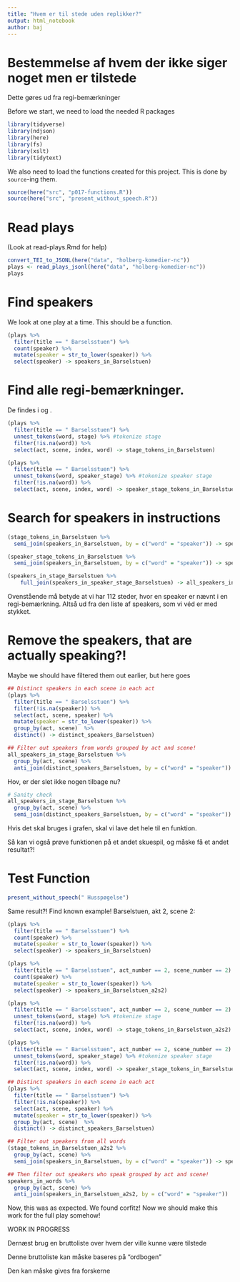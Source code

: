 ```yaml
---
title: "Hvem er til stede uden replikker?"
output: html_notebook
author: baj
---
```


# Bestemmelse af hvem der ikke siger noget men er tilstede 

Dette gøres ud fra regi-bemærkninger 


Before we start, we need to load the needed R packages

```r
library(tidyverse)
library(ndjson)
library(here)
library(fs)
library(xslt)
library(tidytext)
```

We also need to load the functions created for this project. This is done by `source`-ing them.

```r
source(here("src", "p017-functions.R"))
source(here("src", "present_without_speech.R"))
```


# Read plays

(Look at read-plays.Rmd for help)

```r
convert_TEI_to_JSONL(here("data", "holberg-komedier-nc"))
plays <- read_plays_jsonl(here("data", "holberg-komedier-nc"))
plays
```

# Find speakers
We look at one play at a time.
This should be a function.

```r
(plays %>%
  filter(title == " Barselsstuen") %>%
  count(speaker) %>%
  mutate(speaker = str_to_lower(speaker)) %>%
  select(speaker) -> speakers_in_Barselstuen)
```

# Find alle regi-bemærkninger. 
De findes i <stage> og <speaker_stage>.

```r
(plays %>%
  filter(title == " Barselsstuen") %>% 
  unnest_tokens(word, stage) %>% #tokenize stage
  filter(!is.na(word)) %>%
  select(act, scene, index, word) -> stage_tokens_in_Barselstuen)

(plays %>%
  filter(title == " Barselsstuen") %>% 
  unnest_tokens(word, speaker_stage) %>% #tokenize speaker stage
  filter(!is.na(word)) %>%
  select(act, scene, index, word) -> speaker_stage_tokens_in_Barselstuen)
```

# Search for speakers in instructions
```r
(stage_tokens_in_Barselstuen %>%
  semi_join(speakers_in_Barselstuen, by = c("word" = "speaker")) -> speakers_in_stage_Barselstuen)

(speaker_stage_tokens_in_Barselstuen %>%
  semi_join(speakers_in_Barselstuen, by = c("word" = "speaker")) -> speakers_in_speaker_stage_Barselstuen)

(speakers_in_stage_Barselstuen %>%
    full_join(speakers_in_speaker_stage_Barselstuen) -> all_speakers_in_stage_Barselstuen)

```
Ovenstående må betyde at vi har 112 steder, hvor en speaker er nævnt i en regi-bemærkning.
Altså ud fra den liste af speakers, som vi véd er med stykket. 

# Remove the speakers, that are actually speaking?!
Maybe we should have filtered them out earlier, but here goes
```r
## Distinct speakers in each scene in each act   
(plays %>%
  filter(title == " Barselsstuen") %>% 
  filter(!is.na(speaker)) %>%
  select(act, scene, speaker) %>%
  mutate(speaker = str_to_lower(speaker)) %>%
  group_by(act, scene)  %>%
  distinct() -> distinct_speakers_Barselstuen)

## Filter out speakers from words grouped by act and scene!
all_speakers_in_stage_Barselstuen %>%
  group_by(act, scene) %>%
  anti_join(distinct_speakers_Barselstuen, by = c("word" = "speaker"))

```

Hov, er der slet ikke nogen tilbage nu?

```r
# Sanity check
all_speakers_in_stage_Barselstuen %>%
  group_by(act, scene) %>%
  semi_join(distinct_speakers_Barselstuen, by = c("word" = "speaker"))

```

Hvis det skal bruges i grafen, skal vi lave det hele til en funktion.

Så kan vi også prøve funktionen på et andet skuespil, og måske få et andet resultat?!

# Test Function

```r
present_without_speech(" Husspøgelse")
```

Same result?!
Find known example!
Barselstuen, akt 2, scene 2: 
```r
(plays %>%
  filter(title == " Barselsstuen") %>%
  count(speaker) %>%
  mutate(speaker = str_to_lower(speaker)) %>%
  select(speaker) -> speakers_in_Barselstuen)

(plays %>%
  filter(title == " Barselsstuen", act_number == 2, scene_number == 2) %>%
  count(speaker) %>%
  mutate(speaker = str_to_lower(speaker)) %>%
  select(speaker) -> speakers_in_Barselstuen_a2s2)

(plays %>%
  filter(title == " Barselsstuen", act_number == 2, scene_number == 2) %>% 
  unnest_tokens(word, stage) %>% #tokenize stage
  filter(!is.na(word)) %>%
  select(act, scene, index, word) -> stage_tokens_in_Barselstuen_a2s2)

(plays %>%
  filter(title == " Barselsstuen", act_number == 2, scene_number == 2) %>% 
  unnest_tokens(word, speaker_stage) %>% #tokenize speaker stage
  filter(!is.na(word)) %>%
  select(act, scene, index, word) -> speaker_stage_tokens_in_Barselstuen_a2s2)

## Distinct speakers in each scene in each act   
(plays %>%
  filter(title == " Barselsstuen") %>% 
  filter(!is.na(speaker)) %>%
  select(act, scene, speaker) %>%
  mutate(speaker = str_to_lower(speaker)) %>%
  group_by(act, scene)  %>%
  distinct() -> distinct_speakers_Barselstuen)

## Filter out speakers from all words
(stage_tokens_in_Barselstuen_a2s2 %>%
  group_by(act, scene) %>%
  semi_join(speakers_in_Barselstuen, by = c("word" = "speaker")) -> speakers_in_words)

## Then filter out speakers who speak grouped by act and scene!
speakers_in_words %>%
  group_by(act, scene) %>%
  anti_join(speakers_in_Barselstuen_a2s2, by = c("word" = "speaker"))

```
Now, this was as expected. We found corfitz! Now we should make this work for the full play somehow!


WORK IN PROGRESS


Dernæst brug en bruttoliste over hvem der ville kunne være tilstede 

Denne bruttoliste kan måske baseres på "ordbogen"

Den kan måske gives fra forskerne 